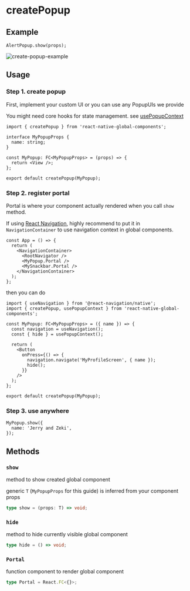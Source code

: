 
# createPopup

## Example

```tsx
AlertPopup.show(props);
```

<div className="sample-gif">
  <img src={image} className="sample-gif-img" alt="create-popup-example" />
</div>

## Usage

### Step 1. create popup

First, implement your custom UI or you can use any PopupUIs we provide

You might need core hooks for state management. see [usePopupContext](/docs/hooks/usePopupContext)

```tsx title="MyPopup.tsx"
import { createPopup } from 'react-native-global-components';

interface MyPopupProps {
  name: string;
}

const MyPopup: FC<MyPopupProps> = (props) => {
  return <View />;
};

export default createPopup(MyPopup);
```

### Step 2. register portal

Portal is where your component actually rendered when you call `show` method.

If using [React Navigation](https://reactnavigation.org/), highly recommend to put it in `NavigationContainer` to use navigation context in global components.

```tsx title="App.tsx"
const App = () => {
  return (
    <NavigationContainer>
      <RootNavigator />
      <MyPopup.Portal />
      <MySnackbar.Portal />
    </NavigationContainer>
  );
};
```

then you can do

```tsx title="MyPopup.tsx"
import { useNavigation } from '@react-navigation/native';
import { createPopup, usePopupContext } from 'react-native-global-components';

const MyPopup: FC<MyPopupProps> = ({ name }) => {
  const navigation = useNavigation();
  const { hide } = usePopupContext();

  return (
    <Button
      onPress={() => {
        navigation.navigate('MyProfileScreen', { name });
        hide();
      }}
    />
  );
};

export default createPopup(MyPopup);
```

### Step 3. use anywhere

```tsx
MyPopup.show({
  name: 'Jerry and Zeki',
});
```

## Methods

### `show`

method to show created global component

generic `T` (`MyPopupProps` for this guide) is inferred from your component props

```ts
type show = (props: T) => void;
```

### `hide`

method to hide currently visible global component

```ts
type hide = () => void;
```

### `Portal`

function component to render global component

```ts
type Portal = React.FC<{}>;
```
